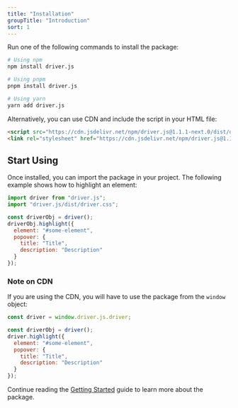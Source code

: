 ```yaml
---
title: "Installation"
groupTitle: "Introduction"
sort: 1
---
```


Run one of the following commands to install the package:

```bash
# Using npm
npm install driver.js

# Using pnpm
pnpm install driver.js

# Using yarn
yarn add driver.js
```

Alternatively, you can use CDN and include the script in your HTML file:

```html
<script src="https://cdn.jsdelivr.net/npm/driver.js@1.1.1-next.0/dist/driver.js.iife.js"></script>
<link rel="stylesheet" href="https://cdn.jsdelivr.net/npm/driver.js@1.1.1-next.0/dist/driver.css"/>
```

## Start Using
Once installed, you can import the package in your project. The following example shows how to highlight an element:

```js
import driver from "driver.js";
import "driver.js/dist/driver.css";

const driverObj = driver();
driverObj.highlight({
  element: "#some-element",
  popover: {
    title: "Title",
    description: "Description"
  }
});
```

### Note on CDN

If you are using the CDN, you will have to use the package from the `window` object:

```js
const driver = window.driver.js.driver;

const driverObj = driver();
driver.highlight({
  element: "#some-element",
  popover: {
    title: "Title",
    description: "Description"
  }
});
```

Continue reading the [Getting Started](/docs/basic-usage) guide to learn more about the package.